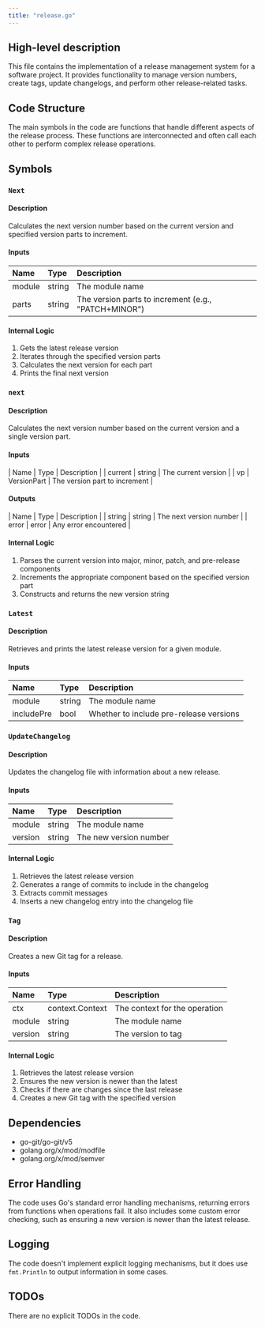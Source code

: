 ```yaml
---
title: "release.go"
---
```


## High-level description
This file contains the implementation of a release management system for a software project. It provides functionality to manage version numbers, create tags, update changelogs, and perform other release-related tasks.

## Code Structure
The main symbols in the code are functions that handle different aspects of the release process. These functions are interconnected and often call each other to perform complex release operations.

## Symbols

### `Next`
#### Description
Calculates the next version number based on the current version and specified version parts to increment.

#### Inputs
| Name | Type | Description |
|:-----|:-----|:------------|
| module | string | The module name |
| parts | string | The version parts to increment (e.g., "PATCH+MINOR") |

#### Internal Logic
1. Gets the latest release version
2. Iterates through the specified version parts
3. Calculates the next version for each part
4. Prints the final next version

### `next`
#### Description
Calculates the next version number based on the current version and a single version part.

#### Inputs
| Name | Type | Description |
| current | string | The current version |
| vp | VersionPart | The version part to increment |

#### Outputs
| Name | Type | Description |
| string | string | The next version number |
| error | error | Any error encountered |

#### Internal Logic
1. Parses the current version into major, minor, patch, and pre-release components
2. Increments the appropriate component based on the specified version part
3. Constructs and returns the new version string

### `Latest`
#### Description
Retrieves and prints the latest release version for a given module.

#### Inputs
| Name | Type | Description |
|:-----|:-----|:------------|
| module | string | The module name |
| includePre | bool | Whether to include pre-release versions |

### `UpdateChangelog`
#### Description
Updates the changelog file with information about a new release.

#### Inputs
| Name | Type | Description |
|:-----|:-----|:------------|
| module | string | The module name |
| version | string | The new version number |

#### Internal Logic
1. Retrieves the latest release version
2. Generates a range of commits to include in the changelog
3. Extracts commit messages
4. Inserts a new changelog entry into the changelog file

### `Tag`
#### Description
Creates a new Git tag for a release.

#### Inputs
| Name | Type | Description |
|:-----|:-----|:------------|
| ctx | context.Context | The context for the operation |
| module | string | The module name |
| version | string | The version to tag |

#### Internal Logic
1. Retrieves the latest release version
2. Ensures the new version is newer than the latest
3. Checks if there are changes since the last release
4. Creates a new Git tag with the specified version

## Dependencies
- go-git/go-git/v5
- golang.org/x/mod/modfile
- golang.org/x/mod/semver

## Error Handling
The code uses Go's standard error handling mechanisms, returning errors from functions when operations fail. It also includes some custom error checking, such as ensuring a new version is newer than the latest release.

## Logging
The code doesn't implement explicit logging mechanisms, but it does use `fmt.Println` to output information in some cases.

## TODOs
There are no explicit TODOs in the code.